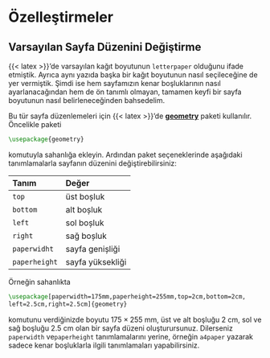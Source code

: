 # Özelleştirmeler

## Varsayılan Sayfa Düzenini Değiştirme

{{< latex >}}'de varsayılan kağıt boyutunun `letterpaper` olduğunu  ifade etmiştik. Ayrıca aynı yazıda başka bir kağıt boyutunun
nasıl seçileceğine de yer vermiştik. Şimdi ise hem sayfamızın kenar
boşluklarının nasıl ayarlanacağından hem de ön tanımlı olmayan, tamamen
keyfi bir sayfa boyutunun nasıl belirleneceğinden bahsedelim.

Bu tür sayfa düzenlemeleri için {{< latex >}}'de
[**geometry**](http://ftp.cc.uoc.gr/mirrors/CTAN/macros/latex/contrib/geometry/geometry.pdf) paketi kullanılır. Öncelikle paketi


```latex
\usepackage{geometry}
```


komutuyla sahanlığa ekleyin. Ardından paket seçeneklerinde aşağıdaki
tanımlamalarla sayfanın düzenini değiştirebilirsiniz:


| **Tanım**| **Değer** |
| :--- | :--- |
|  `top` | üst boșluk |
| `bottom` | alt boșluk |
| `left` | sol boșluk |
| `right` | sağ boșluk |
| `paperwidht` | sayfa genișliği |
| `paperheight` | sayfa yüksekliği |


Örneğin sahanlıkta

```latex
\usepackage[paperwidth=175mm,paperheight=255mm,top=2cm,bottom=2cm,
left=2.5cm,right=2.5cm]{geometry}
```


komutunu verdiğinizde boyutu $175\times 255$ mm, üst ve alt boşluğu
$2$ cm, sol ve sağ boşluğu $2.5$ cm olan bir sayfa düzeni
oluşturursunuz. Dilerseniz `paperwidth` ve` paperheight` tanımlamalarını
yerine, örneğin `a4paper` yazarak sadece kenar boşluklarla ilgili
tanımlamaları yapabilirsiniz.



